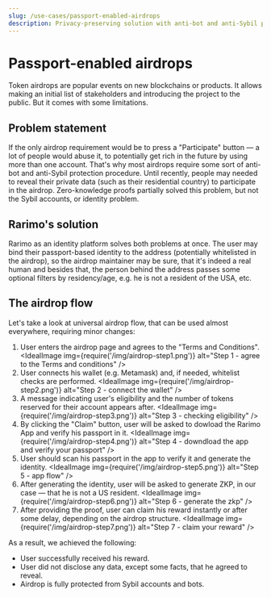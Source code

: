 ```yaml
---
slug: /use-cases/passport-enabled-airdrops
description: Privacy-preserving solution with anti-bot and anti-Sybil protection for airdrops based on passport-generated identity.
---
```


# Passport-enabled airdrops

Token airdrops are popular events on new blockchains or products. It allows making an initial list of stakeholders and introducing the project to the public.
But it comes with some limitations.

## Problem statement

If the only airdrop requirement would be to press a "Participate" button — a lot of people would abuse it, to potentially get rich in the future by using more than one account.
That's why most airdrops require some sort of anti-bot and anti-Sybil protection procedure. 
Until recently, people may needed to reveal their private data (such as their residential country) to participate in the airdrop.
Zero-knowledge proofs partially solved this problem, but not the Sybil accounts, or identity problem.

## Rarimo's solution

Rarimo as an identity platform solves both problems at once.
The user may bind their passport-based identity to the address (potentially whitelisted in the airdrop), so the airdrop maintainer may be sure, that it's indeed a real human and besides that, the person behind the address passes some optional filters by residency/age, e.g. he is not a resident of the USA, etc.

## The airdrop flow

Let's take a look at universal airdrop flow, that can be used almost everywhere, requiring minor changes:

1. User enters the airdrop page and agrees to the "Terms and Conditions".
    <IdealImage img={require('/img/airdrop-step1.png')} alt="Step 1 - agree to the Terms and conditions" />
1. User connects his wallet (e.g. Metamask) and, if needed, whitelist checks are performed.
    <IdealImage img={require('/img/airdrop-step2.png')} alt="Step 2 - connect the wallet" />
1. A message indicating user's eligibility and the number of tokens reserved for their account appears after.
    <IdealImage img={require('/img/airdrop-step3.png')} alt="Step 3 - checking eligibility" />
1. By clicking the "Claim" button, user will be asked to dowload the Rarimo App and verify his passport in it.
    <IdealImage img={require('/img/airdrop-step4.png')} alt="Step 4 - downdload the app and verify your passport" />
1. User should scan his passport in the app to verify it and generate the identity.
    <IdealImage img={require('/img/airdrop-step5.png')} alt="Step 5 - app flow" />
1. After generating the identity, user will be asked to generate ZKP, in our case — that he is not a US resident.
    <IdealImage img={require('/img/airdrop-step6.png')} alt="Step 6 - generate the zkp" />
1. After providing the proof, user can claim his reward instantly or after some delay, depending on the airdrop structure.
    <IdealImage img={require('/img/airdrop-step7.png')} alt="Step 7 - claim your reward" />

As a result, we achieved the following:
- User successfully received his reward.
- User did not disclose any data, except some facts, that he agreed to reveal.
- Airdrop is fully protected from Sybil accounts and bots.